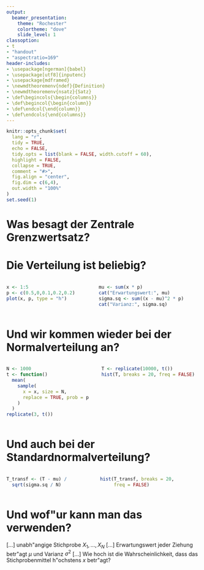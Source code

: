 ```yaml
---
output:
  beamer_presentation:
    theme: "Rochester"
    colortheme: "dove"
    slide_level: 1
classoption: 
- t 
- "handout"
- "aspectratio=169"
header-includes:
- \usepackage[ngerman]{babel}
- \usepackage[utf8]{inputenc}
- \usepackage{mdframed}
- \newmdtheoremenv{ndef}{Definition}
- \newmdtheoremenv{nsatz}{Satz}
- \def\begincols{\begin{columns}}
- \def\begincol{\begin{column}}
- \def\endcol{\end{column}}
- \def\endcols{\end{columns}}
---
```


```r
knitr::opts_chunk$set(
  lang = "r",
  tidy = TRUE,
  echo = FALSE,
  tidy.opts = list(blank = FALSE, width.cutoff = 60),
  highlight = FALSE,
  collapse = TRUE,
  comment = "#>",
  fig.align = "center",
  fig.dim = c(6,4), 
  out.width = "100%"
)
set.seed(1)
```

# Was besagt der Zentrale Grenzwertsatz? 

\begin{nsatz}[Der Zentrale Grenzwertsatz]
Wenn wir eine gro\ss e Anzahl $N$ an unabh\"angigen Stichprobenwerten aus einer Verteilung mit Erwartungswert $\mu$ und Varianz $\sigma^2$ ziehen, dann ist der Mittelwert der Stichprobe normalverteilt mit Erwartungswert $\mu$ und Varianz $\sigma^2 / N$. \\

\pause

Formal: Sei $t = \frac{1}{N} \sum_{n=1}^N t_n$, wobei $t_n \overset{iid}{\sim} f$ mit $E(t_n) = \mu < \infty$, $Var(t_n) = \sigma^2 < \infty$. \\ \pause
Dann gilt: $$t \overset{a}{\sim} N(\mu, \sigma^2/N).$$ \pause
Und auch: $$\frac{t - \mu}{\sqrt{\sigma^2 / N}} = \frac{\sum_{n=1}^N t_n - N\mu}{\sqrt{\sigma^2 N}} \to N(0,1).$$
\end{nsatz}

# Die Verteilung ist beliebig?

::: columns

:::: column

```r
x <- 1:5
p <- c(0.5,0,0.1,0.2,0.2)
plot(x, p, type = "h")
```

::::

\pause

:::: column

```r
mu <- sum(x * p)
cat("Erwartungswert:", mu)
sigma.sq <- sum((x - mu)^2 * p)
cat("Varianz:", sigma.sq)
```

:::: 

:::

# Und wir kommen wieder bei der Normalverteilung an?

::: columns

:::: column

```r
N <- 1000
t <- function() 
  mean(
    sample(
      x = x, size = N,  
      replace = TRUE, prob = p
    )
  )
replicate(3, t())
```

::::

\pause

:::: column

```r
T <- replicate(10000, t())
hist(T, breaks = 20, freq = FALSE)
```

:::: 

:::

# Und auch bei der Standardnormalverteilung?

::: columns

:::: column

\begin{nsatz}[Der Zentrale Grenzwertsatz]
[...] \\ Dann gilt: $t \overset{a}{\sim} N(\mu, \sigma^2/N).$ \\
Und auch: $\frac{t - \mu}{\sqrt{\sigma^2 / N}} \to N(0,1).$
\end{nsatz}

\pause

```r
T_transf <- (T - mu) / 
  sqrt(sigma.sq / N)
```

::::

\pause

:::: column

```r
hist(T_transf, breaks = 20, 
     freq = FALSE)
```

:::: 

:::

# Und wof\"ur kann man das verwenden?

\pause

[...] unabh\"angige Stichprobe $X_1,\dots,X_N$ [...] Erwartungswert jeder Ziehung betr\"agt $\mu$ und Varianz $\sigma^2$ [...] Wie hoch ist die Wahrscheinlichkeit, dass das Stichprobenmittel h\"ochstens $x$ betr\"agt?

\pause

\begin{align*}
  P \left( \frac{1}{N} \sum_{i=1}^N X_i \leq x \right) &= P \left( \frac{\frac{1}{N} \sum_{i=1}^N X_i - \mu}{\sqrt{\sigma^2/N}} \leq \frac{x - \mu}{\sqrt{\sigma^2/N}} \right) \\
  &\approx \Phi \left( \frac{x - \mu}{\sqrt{\sigma^2/N}} \right)
\end{align*}
